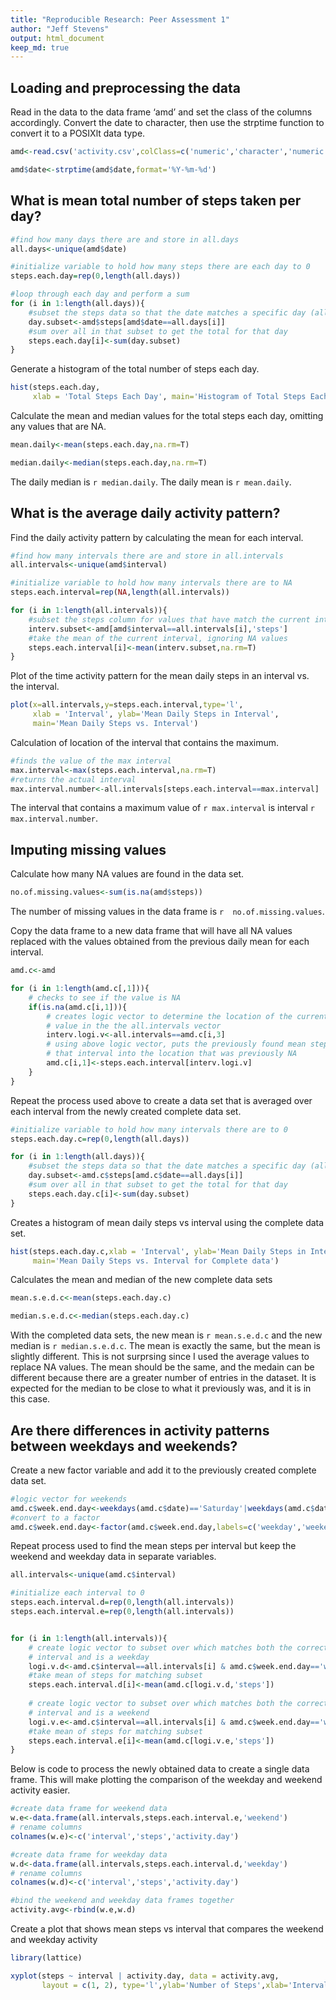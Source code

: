 ```yaml
---
title: "Reproducible Research: Peer Assessment 1"
author: "Jeff Stevens"
output: html_document
keep_md: true
---
```


## Loading and preprocessing the data

Read in the data to the data frame 'amd' and set the class of the columns accordingly. Convert the date to character, then use the strptime function to convert it to a POSIXlt data type.
```r
amd<-read.csv('activity.csv',colClass=c('numeric','character','numeric'))

amd$date<-strptime(amd$date,format='%Y-%m-%d')
```



## What is mean total number of steps taken per day?

```r
#find how many days there are and store in all.days
all.days<-unique(amd$date)

#initialize variable to hold how many steps there are each day to 0
steps.each.day=rep(0,length(all.days))

#loop through each day and perform a sum
for (i in 1:length(all.days)){
    #subset the steps data so that the date matches a specific day (all.days[i]) 
    day.subset<-amd$steps[amd$date==all.days[i]]
    #sum over all in that subset to get the total for that day
    steps.each.day[i]<-sum(day.subset)
}
```

Generate a histogram of the total number of steps each day.
```r
hist(steps.each.day,
     xlab = 'Total Steps Each Day', main='Histogram of Total Steps Each Day') 
```

Calculate the mean and median values for the total steps each day, omitting 
any values that are NA.
```r
mean.daily<-mean(steps.each.day,na.rm=T)

median.daily<-median(steps.each.day,na.rm=T)
```
The daily median is `r median.daily`. The daily mean is `r mean.daily`.

## What is the average daily activity pattern?
Find the daily activity pattern by calculating the mean for each interval.
```r
#find how many intervals there are and store in all.intervals
all.intervals<-unique(amd$interval)

#initialize variable to hold how many intervals there are to NA
steps.each.interval=rep(NA,length(all.intervals))

for (i in 1:length(all.intervals)){
    #subset the steps column for values that have match the current interval
    interv.subset<-amd[amd$interval==all.intervals[i],'steps']
    #take the mean of the current interval, ignoring NA values
    steps.each.interval[i]<-mean(interv.subset,na.rm=T)
}
```

Plot of the time activity pattern for the mean daily steps in an interval vs. 
the interval.
```r
plot(x=all.intervals,y=steps.each.interval,type='l',
     xlab = 'Interval', ylab='Mean Daily Steps in Interval',
     main='Mean Daily Steps vs. Interval') 
```

Calculation of location of the interval that contains the maximum.
```r
#finds the value of the max interval
max.interval<-max(steps.each.interval,na.rm=T)
#returns the actual interval 
max.interval.number<-all.intervals[steps.each.interval==max.interval]
```
The interval that contains a maximum value of `r max.interval` is interval 
`r max.interval.number`.

## Imputing missing values
Calculate how many NA values are found in the data set.
```r
no.of.missing.values<-sum(is.na(amd$steps))
```
The number of missing values in the data frame is `r  no.of.missing.values`.

Copy the data frame to a new data frame that will have all NA values replaced with the values obtained from the previous daily mean for each interval.
```r
amd.c<-amd

for (i in 1:length(amd.c[,1])){
    # checks to see if the value is NA
    if(is.na(amd.c[i,1])){
        # creates logic vector to determine the location of the current interval
        # value in the the all.intervals vector
        interv.logi.v<-all.intervals==amd.c[i,3]
        # using above logic vector, puts the previously found mean steps for 
        # that interval into the location that was previously NA
        amd.c[i,1]<-steps.each.interval[interv.logi.v]
    }
}
```

Repeat the process used above to create a data set that is averaged over each 
interval from the newly created complete data set.

```r
#initialize variable to hold how many intervals there are to 0
steps.each.day.c=rep(0,length(all.days))

for (i in 1:length(all.days)){
    #subset the steps data so that the date matches a specific day (all.days[i]) 
    day.subset<-amd.c$steps[amd.c$date==all.days[i]]
    #sum over all in that subset to get the total for that day   
    steps.each.day.c[i]<-sum(day.subset)
}
```

Creates a histogram of mean daily steps vs interval using the complete data set.
```r
hist(steps.each.day.c,xlab = 'Interval', ylab='Mean Daily Steps in Interval',
     main='Mean Daily Steps vs. Interval for Complete data')
```

Calculates the mean and median of the new complete data sets
```r
mean.s.e.d.c<-mean(steps.each.day.c)

median.s.e.d.c<-median(steps.each.day.c)
```

With the completed data sets, the new mean is `r mean.s.e.d.c` and the new 
median is `r median.s.e.d.c`. The mean is exactly the same, but the mean is 
slightly different. This is not surprsing since I used the average values to 
replace NA values. The mean should be the same, and the medain can be different 
because there are a greater number of entries in the dataset. It is expected for 
the median to be close to what it previously was, and it is in this case.

## Are there differences in activity patterns between weekdays and weekends?

Create a new factor variable and add it to the previously created 
complete data set.
```r
#logic vector for weekends
amd.c$week.end.day<-weekdays(amd.c$date)=='Saturday'|weekdays(amd.c$date)=='Sunday'
#convert to a factor
amd.c$week.end.day<-factor(amd.c$week.end.day,labels=c('weekday','weekend'))
```


Repeat process used to find the mean steps per interval but keep the weekend 
and weekday data in separate variables.
```r
all.intervals<-unique(amd.c$interval)

#initialize each interval to 0
steps.each.interval.d=rep(0,length(all.intervals))
steps.each.interval.e=rep(0,length(all.intervals))


for (i in 1:length(all.intervals)){
    # create logic vector to subset over which matches both the correct
    # interval and is a weekday
    logi.v.d<-amd.c$interval==all.intervals[i] & amd.c$week.end.day=='weekday'
    #take mean of steps for matching subset 
    steps.each.interval.d[i]<-mean(amd.c[logi.v.d,'steps'])
    
    # create logic vector to subset over which matches both the correct
    # interval and is a weekend
    logi.v.e<-amd.c$interval==all.intervals[i] & amd.c$week.end.day=='weekend'
    #take mean of steps for matching subset 
    steps.each.interval.e[i]<-mean(amd.c[logi.v.e,'steps'])
}
```

Below is code to process the newly obtained data to create a single data frame.
This will make plotting the comparison of the weekday and weekend activity
easier.
```r
#create data frame for weekend data
w.e<-data.frame(all.intervals,steps.each.interval.e,'weekend')
# rename columns
colnames(w.e)<-c('interval','steps','activity.day')

#create data frame for weekday data
w.d<-data.frame(all.intervals,steps.each.interval.d,'weekday')
# rename columns
colnames(w.d)<-c('interval','steps','activity.day')

#bind the weekend and weekday data frames together
activity.avg<-rbind(w.e,w.d)
```

Create a plot that shows mean steps vs interval that compares the weekend 
and weekday activity
```r
library(lattice)

xyplot(steps ~ interval | activity.day, data = activity.avg, 
       layout = c(1, 2), type='l',ylab='Number of Steps',xlab='Interval')
```

